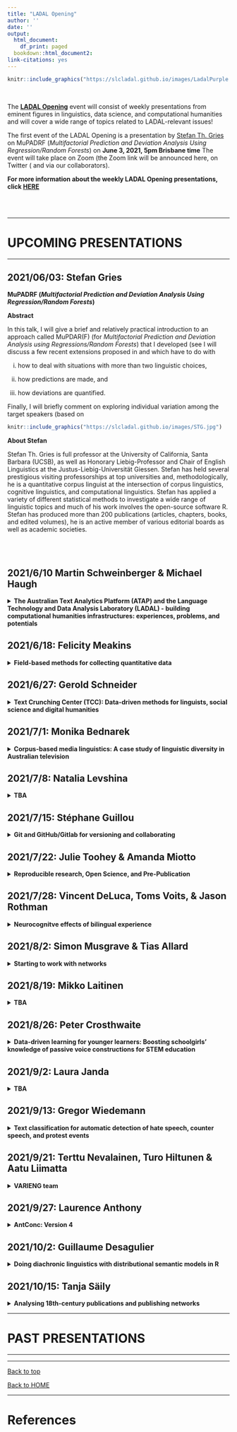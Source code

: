 ```yaml
---
title: "LADAL Opening"
author: ''
date: ''
output:
  html_document:
    df_print: paged
  bookdown::html_document2:
link-citations: yes
---
```

 
 
 
 
 


```r
knitr::include_graphics("https://slcladal.github.io/images/LadalPurple.png")
```

<br> 

The **[LADAL Opening](https://slcladal.github.io/opening.html)** event will consist of weekly presentations from eminent figures in linguistics, data science, and computational humanities and will cover a wide range of topics related to LADAL-relevant issues!

The first event of the LADAL Opening is a presentation by [Stefan Th. Gries](http://www.stgries.info/) on MuPADRF (*Multifactorial Prediction and Deviation Analysis Using Regression/Random Forests*) on **June 3, 2021, 5pm Brisbane time** The event will take place on Zoom (the Zoom link will be announced here, on Twitter (\ and via our collaborators). 

**For more information about the weekly LADAL Opening presentations, click [HERE](https://slcladal.github.io/opening.html)**
 

<br> <br>

***

# UPCOMING PRESENTATIONS{-}

***

## 2021/06/03: Stefan Gries {-}

**MuPADRF (*Multifactorial Prediction and Deviation Analysis Using Regression/Random Forests*)**

**Abstract**

In this talk, I will give a brief and relatively practical introduction to an approach called MuPDAR(F) (for *Multifactorial Prediction and Deviation Analysis using Regressions/Random Forests*) that I developed (see I will discuss a few recent extensions proposed in and which have to do with 

(i) how to deal with situations with more than two linguistic choices, 

(ii) how predictions are made, and

(iii) how deviations are quantified. 

Finally, I will briefly comment on exploring individual variation among the target speakers (based on 


```r
knitr::include_graphics("https://slcladal.github.io/images/STG.jpg")
```
  
**About Stefan**

Stefan Th. Gries is full professor at the University of California, Santa Barbara (UCSB), as well as Honorary Liebig-Professor and Chair of English Linguistics at the Justus-Liebig-Universität Giessen. Stefan has held several prestigious visiting professorships at top universities and, methodologically, he is a quantitative corpus linguist at the intersection of corpus linguistics, cognitive linguistics, and computational linguistics. Stefan has applied a variety of different statistical methods to investigate a wide range of linguistic topics and much of his work involves the open-source software R. Stefan has produced more than 200 publications (articles, chapters, books, and edited volumes), he is an active member of various editorial boards as well as academic societies. 


<br><br>
</details>

## 2021/6/10 Martin Schweinberger & Michael Haugh{-}

<details>
<summary>**The Australian Text Analytics Platform (ATAP) and the Language Technology and Data Analysis Laboratory (LADAL) - building computational humanities infrastructures: experiences, problems, and potentials**</summary>

```r
knitr::include_graphics("https://slcladal.github.io/images/LadalGrey.png")
```


**Abstract**

This talk introduces the Language Technology and Data Analysis Laboratory (LADAL) which is a computational humanities resource infrastructure maintained by the School of Languages and Cultures at the University of Queensland. The talk will also provide information about its relations to the Australian Text Analytics Platform (ATAP) which represents an effort to promote text analytics in Australia and to make resources for using text analytics available to a wider community of researchers.

**About Martin**

```r
knitr::include_graphics("https://slcladal.github.io/images/martinsface.jpg")
``` 

Martin is a language data scientist with a PhD in English linguistics who has specialized in corpus linguistics and quantitative, computational analyses of language data. Martin is currently an Associate Professor in the AcqVA-Aurora Center at the Arctic University of Norway in Tromsø and he holds a additional appointment as Postdoctoral Research Fellow in Language Technology at the University of Queensland, Australia where he has been establishing the Language Technology and Data Analysis Laboratory (LADAL). 

<br><br>

**About Michael**

```r
knitr::include_graphics("https://slcladal.github.io/images/michael.jpg")
``` 

Michael is Professor of Linguistics and a Fellow of the Australian Academy of the Humanities. His research interests lie primarily in the field of pragmatics, the science of language-in-use. He works with recordings and transcriptions of naturally occurring spoken interactions, as well as data from digitally-mediated forms of communication across a number of languages. An area of emerging importance in his view is the role that language corpora can play in the humanities and social sciences more broadly. He has been involved in the establishment of the [Australian National Corpus](http://www.ausnc.org.au) and the Language Technology and Data Analytics Lab, and is currently leading the establishment of a national language data commons.

<br><br>
</details>

## 2021/6/18: Felicity Meakins{-}

<details>
<summary>**Field-based methods for collecting quantitative data**</summary>

```r
knitr::include_graphics("https://slcladal.github.io/images/felicity.jpeg")
```


**Abstract**
  

**About Felicity**

<br><br>
</details>

## 2021/6/27: Gerold Schneider{-}

<details>
<summary>**Text Crunching Center (TCC): Data-driven methods for linguists, social science and digital humanities**</summary>

```r
knitr::include_graphics("https://slcladal.github.io/images/gerold.jpg")
```  


**Abstract**


**About Gerold**

<br><br>
</details>

## 2021/7/1: Monika Bednarek{-}

<details>
<summary>**Corpus-based media linguistics: A case study of linguistic diversity in Australian television**</summary>

```r
knitr::include_graphics("https://slcladal.github.io/images/ladallogo.png")
``` 


**Abstract**


**About Monika**

<br><br>
</details>

## 2021/7/8: Natalia Levshina{-}

<details>
<summary>**TBA**</summary>

```r
knitr::include_graphics("https://slcladal.github.io/images/ladallogo.png")
``` 

  
**Abstract**


**About Natalia**

<br><br>
</details>

## 2021/7/15: Stéphane Guillou{-}

<details>
<summary>**Git and GitHub/Gitlab for versioning and collaborating**</summary>

```r
knitr::include_graphics("https://slcladal.github.io/images/ladallogo.png")
``` 


**Abstract**


**About Stephane**

<br><br>
</details>

## 2021/7/22: Julie Toohey & Amanda Miotto{-}

<details>
<summary>**Reproducible research, Open Science, and Pre-Publication**</summary>

```r
knitr::include_graphics("https://slcladal.github.io/images/ladallogo.png")
``` 


**Abstract**


**About Julie**

**About Amanda**

<br><br>
</details>

## 2021/7/28: Vincent DeLuca, Toms Voits, & Jason Rothman{-}

<details>
<summary>**Neurocognitve effects of bilingual experience**</summary>

```r
knitr::include_graphics("https://slcladal.github.io/images/ladallogo.png")
``` 


**Abstract**


**About Vincent**


**About Toms**


**About Jason**


<br><br>
</details>

## 2021/8/2: Simon Musgrave & Tias Allard{-}

<details>
<summary>**Starting to work with networks**</summary>

```r
knitr::include_graphics("https://slcladal.github.io/images/ladallogo.png")
``` 

<br><br>
</details>

## 2021/8/19: Mikko Laitinen{-}

<details>
<summary>**TBA**</summary>

```r
knitr::include_graphics("https://slcladal.github.io/images/ladallogo.png")
``` 


**Abstract**


**About Mikko**

<br><br>
</details>

## 2021/8/26: Peter Crosthwaite{-}

<details>
<summary>**Data-driven learning for younger learners: Boosting schoolgirls’ knowledge of passive voice constructions for STEM education**</summary>


```r
knitr::include_graphics("https://slcladal.github.io/images/ladallogo.png")
``` 


**Abstract**


**About Peter**


<br><br>
</details>

## 2021/9/2: Laura Janda{-}

<details>
<summary>**TBA**</summary>

```r
knitr::include_graphics("https://slcladal.github.io/images/ladallogo.png")
``` 


**Abstract**


**About Laura**


<br><br>
</details>

## 2021/9/13: Gregor Wiedemann{-}

<details>
<summary>**Text classification for automatic detection of hate speech, counter speech, and protest events**</summary>


```r
knitr::include_graphics("https://slcladal.github.io/images/ladallogo.png")
``` 

**Abstract**


**About Gregor**

<br><br>
</details>

## 2021/9/21: Terttu Nevalainen, Turo Hiltunen & Aatu Liimatta{-}

<details>
<summary>**VARIENG team**</summary>

```r
knitr::include_graphics("https://slcladal.github.io/images/ladallogo.png")
``` 


**Abstract**


**About Terttu**


**About Turo**


**About Aatu**

<br><br>
</details>

## 2021/9/27: Laurence Anthony{-}

<details>
<summary>**AntConc: Version 4**</summary>


```r
knitr::include_graphics("https://slcladal.github.io/images/ladallogo.png")
``` 


**Abstract**


**About Laurence**


<br><br>
</details>

## 2021/10/2: Guillaume Desagulier{-}

<details>
<summary>**Doing diachronic linguistics with distributional semantic models in R**</summary>


```r
knitr::include_graphics("https://slcladal.github.io/images/ladallogo.png")
``` 


**Abstract**


**About Guillaume**

<br><br>
</details>

## 2021/10/15: Tanja Säily{-}

<details>
<summary>**Analysing 18th-century publications and publishing networks**</summary>


```r
knitr::include_graphics("https://slcladal.github.io/images/ladallogo.png")
``` 


**Abstract**


**About Tanja**


<br><br>
</details>


***

# PAST PRESENTATIONS{-}

***


 
***

[Back to top](#announcements)

[Back to HOME](https://slcladal.github.io/index.html)

*** 

# References {-}

